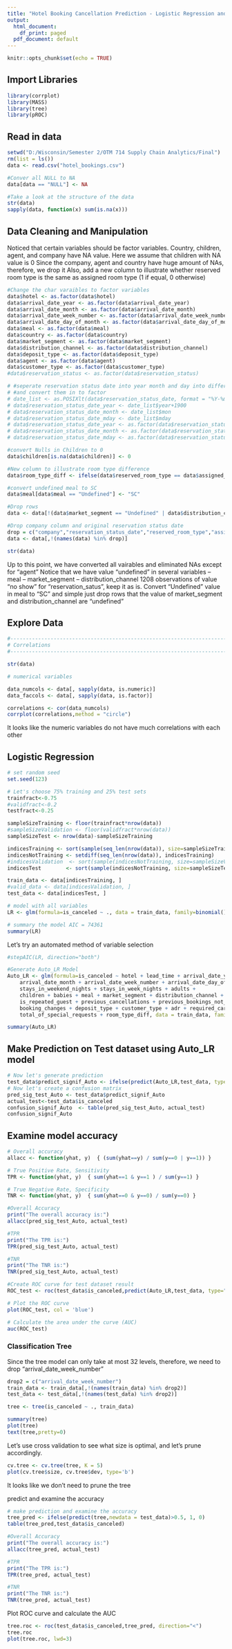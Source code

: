 ```yaml
---
title: "Hotel Booking Cancellation Prediction - Logistic Regression and Classification Trees"
output:
  html_document:
    df_print: paged
  pdf_document: default
---
```


```r
knitr::opts_chunk$set(echo = TRUE)
```

## Import Libraries

```r
library(corrplot)
library(MASS)
library(tree)
library(pROC)
```



## Read in data


```r
setwd("D:/Wisconsin/Semester 2/OTM 714 Supply Chain Analytics/Final")
rm(list = ls())
data <- read.csv("hotel_bookings.csv")

#Conver all NULL to NA
data[data == "NULL"] <- NA

#Take a look at the structure of the data
str(data)
sapply(data, function(x) sum(is.na(x)))
```

## Data Cleaning and Manipulation

Noticed that certain variables should be factor variables.
Country, children, agent, and company have NA value.
Here we assume that children with NA value is 0
Since the company, agent and country have huge amount of NAs, therefore, we drop it
Also, add a new column to illustrate whether reserved room type is the same as assigned room type (1 if equal, 0 otherwise)


```r
#Change the char varaibles to factor variables
data$hotel <- as.factor(data$hotel)
data$arrival_date_year <- as.factor(data$arrival_date_year)
data$arrival_date_month <- as.factor(data$arrival_date_month)
data$arrival_date_week_number <- as.factor(data$arrival_date_week_number)
data$arrival_date_day_of_month <- as.factor(data$arrival_date_day_of_month)
data$meal <- as.factor(data$meal)
data$country <- as.factor(data$country)
data$market_segment <- as.factor(data$market_segment)
data$distribution_channel <- as.factor(data$distribution_channel)
data$deposit_type <- as.factor(data$deposit_type)
data$agent <- as.factor(data$agent)
data$customer_type <- as.factor(data$customer_type)
#data$reservation_status <- as.factor(data$reservation_status)

# #seperate reservation status date into year month and day into different columns 
# #and convert them in to factor
# date_list <- as.POSIXlt(data$reservation_status_date, format = "%Y-%m-%d")
# data$reservation_status_date_year <- date_list$year+1900
# data$reservation_status_date_month <- date_list$mon
# data$reservation_status_date_mday <- date_list$mday
# data$reservation_status_date_year <- as.factor(data$reservation_status_date_year)
# data$reservation_status_date_month <- as.factor(data$reservation_status_date_month)
# data$reservation_status_date_mday <- as.factor(data$reservation_status_date_mday)

#convert Nulls in Children to 0
data$children[is.na(data$children)] <- 0

#New column to illustrate room type difference
data$room_type_diff <- ifelse(data$reserved_room_type == data$assigned_room_type,1,0)

#convert undefined meal to SC
data$meal[data$meal == "Undefined"] <- "SC"

#Drop rows
data <- data[!(data$market_segment == "Undefined" | data$distribution_channel == "Undefined"),]

#Drop company column and original reservation status date
drop = c("company","reservation_status_date","reserved_room_type","assigned_room_type","agent","country","reservation_status")
data <- data[,!(names(data) %in% drop)]

str(data)


```

Up to this point, we have converted all vairables and eliminated NAs except for "agent"
Notice that we have value "undefined" in several variables
-- meal
-- market_segment
-- distribution_channel
1208 observations of value "no show" for "reservation_satus", keep it as is.
Convert "Undefined" value in meal to "SC"
and simple just drop rows that the value of market_segment and distribution_channel are "undefined"


## Explore Data

 
```r
#------------------------------------------------------------------------------
# Correlations
#------------------------------------------------------------------------------

str(data)

# numerical variables

data_numcols <- data[, sapply(data, is.numeric)]
data_faccols <- data[, sapply(data, is.factor)]

correlations <- cor(data_numcols)
corrplot(correlations,method = "circle")
```
It looks like the numeric variables do not have much correlations with each other

## Logistic Regression

```r
# set random seed
set.seed(123)

# Let's choose 75% training and 25% test sets
trainfract<-0.75
#validfract<-0.2
testfract<-0.25

sampleSizeTraining <- floor(trainfract*nrow(data))
#sampleSizeValidation <- floor(validfract*nrow(data))
sampleSizeTest <- nrow(data)-sampleSizeTraining

indicesTraining <- sort(sample(seq_len(nrow(data)), size=sampleSizeTraining))
indicesNotTraining <- setdiff(seq_len(nrow(data)), indicesTraining)
#indicesValidation  <- sort(sample(indicesNotTraining, size=sampleSizeValidation))
indicesTest        <- sort(sample(indicesNotTraining, size=sampleSizeTest))

train_data <- data[indicesTraining, ]
#valid_data <- data[indicesValidation, ]
test_data <- data[indicesTest, ]

```

```r
# model with all variables
LR <- glm(formula=is_canceled ~ ., data = train_data, family=binomial())

# summary the model AIC = 74361
summary(LR)
```


Let's try an automated method of variable selection
```r
#stepAIC(LR, direction="both")

```

```r
#Generate Auto_LR Model
Auto_LR <- glm(formula=is_canceled ~ hotel + lead_time + arrival_date_year + 
    arrival_date_month + arrival_date_week_number + arrival_date_day_of_month + 
    stays_in_weekend_nights + stays_in_week_nights + adults + 
    children + babies + meal + market_segment + distribution_channel + 
    is_repeated_guest + previous_cancellations + previous_bookings_not_canceled + 
    booking_changes + deposit_type + customer_type + adr + required_car_parking_spaces + 
    total_of_special_requests + room_type_diff, data = train_data, family=binomial())

summary(Auto_LR)
```



## Make Prediction on Test dataset using Auto_LR model

```r

# Now let's generate prediction
test_data$predict_signif_Auto <- ifelse(predict(Auto_LR,test_data, type="response")>0.5, 1, 0)
# Now let's create a confusion matrix
pred_sig_test_Auto <- test_data$predict_signif_Auto
actual_test<-test_data$is_canceled
confusion_signif_Auto  <- table(pred_sig_test_Auto, actual_test)
confusion_signif_Auto

```

## Examine model accuracy

```r
# Overall accuracy
allacc <- function(yhat, y)  { (sum(yhat==y) / sum(y==0 | y==1)) }

# True Positive Rate, Sensitivity
TPR <- function(yhat, y)  { sum(yhat==1 & y==1 ) / sum(y==1) }

# True Negative Rate, Specificity
TNR <- function(yhat, y)  { sum(yhat==0 & y==0) / sum(y==0) }

#Overall Accuracy
print("The overall accuracy is:")
allacc(pred_sig_test_Auto, actual_test)

#TPR
print("The TPR is:")
TPR(pred_sig_test_Auto, actual_test)

#TNR
print("The TNR is:")
TNR(pred_sig_test_Auto, actual_test)

#Create ROC curve for test dataset result
ROC_test <- roc(test_data$is_canceled,predict(Auto_LR,test_data, type="response"))

# Plot the ROC curve
plot(ROC_test, col = 'blue')

# Calculate the area under the curve (AUC)
auc(ROC_test)

```



















### Classification Tree

Since the tree model can only take at most 32 levels, therefore, we need to drop "arrival_date_week_number"

```r
drop2 = c("arrival_date_week_number")
train_data <- train_data[,!(names(train_data) %in% drop2)]
test_data <- test_data[,!(names(test_data) %in% drop2)]
```


```r
tree <- tree(is_canceled ~ ., train_data)

summary(tree)
plot(tree)
text(tree,pretty=0)

```

Let’s use cross validation to see what size is optimal, and let’s prune accordingly.

```r
cv.tree <- cv.tree(tree, K = 5)
plot(cv.tree$size, cv.tree$dev, type='b')

```
It looks like we don't need to prune the tree


predict and examine the accuracy

```r
# make prediction and examine the accuracy 
tree_pred <- ifelse(predict(tree,newdata = test_data)>0.5, 1, 0)
table(tree_pred,test_data$is_canceled)

#Overall Accuracy
print("The overall accuracy is:")
allacc(tree_pred, actual_test)

#TPR
print("The TPR is:")
TPR(tree_pred, actual_test)

#TNR
print("The TNR is:")
TNR(tree_pred, actual_test)

```

Plot ROC curve and calculate the AUC

```r
tree.roc <- roc(test_data$is_canceled,tree_pred, direction="<")
tree.roc
plot(tree.roc, lwd=3)

```




